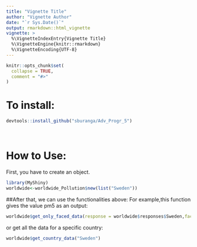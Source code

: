 ```yaml
---
title: "Vignette Title"
author: "Vignette Author"
date: "`r Sys.Date()`"
output: rmarkdown::html_vignette
vignette: >
  %\VignetteIndexEntry{Vignette Title}
  %\VignetteEngine{knitr::rmarkdown}
  %\VignetteEncoding{UTF-8}
---
```


```r
knitr::opts_chunk$set(
  collapse = TRUE,
  comment = "#>"
)
```

# To install:

```r
devtools::install_github("sburanga/Adv_Progr_5")
```

$~$

# How to Use:

First, you have to create an object.

```r
library(MyShiny)
worldwide<-worldwide_Pollution$new(list("Sweden"))

```

##After that, we can use the functionalities above:
For example,this function gives the value pm5 as an output:
```r
worldwide$get_only_faced_data(response = worldwide$responses$Sweden,facet_vector = "value_pm5")


```

or get all the data for a specific country:
```r
worldwide$get_country_data("Sweden")

```









